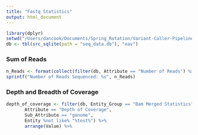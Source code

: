 ```yaml
---
title: "Fastq Statistics"
output: html_document
---
```


```r
library(dplyr)
setwd("/Users/dancook/Documents/Spring_Rotation/Variant-Caller-Pipeline/analysis/")
db <- tbl(src_sqlite(path = "seq_data.db"), "eav")
```

### Sum of Reads

```r
n_Reads <- format(collect(filter(db, Attribute == "Number of Reads") %>% summarize(sum(Value))), big.mark=",",scientific=F)
sprintf("Number of Reads Sequenced: %s", n_Reads)
```

### Depth and Breadth of Coverage

```r

depth_of_coverage <- filter(db, Entity_Group == "Bam Merged Statistics",
       Attribute == "Depth of Coverage", 
       Sub_Attribute == "genome", 
       Entity %not like% "%test%") %>%
       arrange(Value) %>%
       
  

```